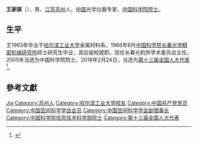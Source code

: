 {{Infobox person
|name=王家骐
|birth_date={{birth year and age|1940|02}}
|ancestor=[[江苏|江苏]][[苏州|苏州]]
|nationality={{PRC}}
|title=[[全国人大代表|全国人大代表]]
|ethnicity=[[汉族|汉族]]
|gender=男
|party=[[中国共产党|中国共产党]]
}}
'''王家骐'''（{{bd|1940年|2月|catIdx=W王}}），男，[[江苏|江苏]][[苏州|苏州]]人，[[中华人民共和国|中国]]光学仪器专家，[[中国科学院院士|中国科学院院士]]。

== 生平 ==
王1963年毕业于[[哈尔滨工业大学|哈尔滨工业大学]]金属材料系，1966年8月[[中国科学院|中国科学院]][[长春光学精密机械研究所|长春光学精密机械研究所]]硕士研究生毕业，其后留校就职。现任长春光机所学术委员会主任，2005年当选为中国科学院院士。2018年2月24日，当选为[[第十三届全国人大代表|第十三届全国人大代表]]<ref>{{Cite web|title=（受权发布）中华人民共和国第十三届全国人民代表大会代表名单-中新网|url=http://www.chinanews.com/gn/2018/02-25/8453959.shtml|accessdate=2021-02-13|work=中新网|archive-date=2018-02-27|archive-url=https://web.archive.org/web/20180227031724/http://www.chinanews.com/gn/2018/02-25/8453959.shtml|dead-url=no}}</ref>。

== 參考文獻 ==
{{reflist}}

{{中国科学院信息技术科学部院士}}

{{Authority control}}

{{DEFAULTSORT:Wang王}}
[[Category:王姓|Jia]]
[[Category:苏州人|Category:苏州人]]
[[Category:哈尔滨工业大学校友|Category:哈尔滨工业大学校友]]
[[Category:中国共产党党员|Category:中国共产党党员]]
[[Category:中国空间科学学会会员|Category:中国空间科学学会会员]]
[[Category:中国空间科学学会副理事长|Category:中国空间科学学会副理事长]]
[[Category:中国科学院信息技术科学部院士|Category:中国科学院信息技术科学部院士]]
[[Category:第十三届全国人大代表|Category:第十三届全国人大代表]]